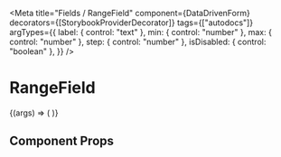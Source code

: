 
<Meta
  title="Fields / RangeField"
  component={DataDrivenForm}
  decorators={[StorybookProviderDecorator]}
  tags={["autodocs"]}
  argTypes={{
    label: { control: "text" },
    min: { control: "number" },
    max: { control: "number" },
    step: { control: "number" },
    isDisabled: { control: "boolean" },
  }}
/>

# RangeField

<Canvas>
  <Story
    name="RangeField"
    args={{
      label: "Obchodní sleva na povinné ručení",
      min: 0,
      max: 100,
      step: 1,
      isDisabled: false
    }}
  >
    {(args) => (
      <DataDrivenForm
        schema={getFieldWrapper({
          title: "RangeField",
          sectionContent: [
            {
              component: "range-field",
              name: "storybook.RangeField",
              label: args.label,
              min: args.min,
              max: args.max,
              step: args.step,
              isDisabled: args.isDisabled
            },
          ],
        })}
      />
    )}
  </Story>
</Canvas>

## Component Props

<ArgsTable of={RangeField} />
